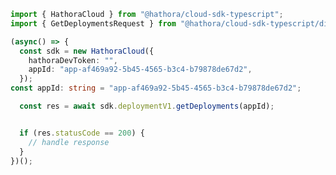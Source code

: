 ```typescript GetDeployments.ts
import { HathoraCloud } from "@hathora/cloud-sdk-typescript";
import { GetDeploymentsRequest } from "@hathora/cloud-sdk-typescript/dist/sdk/models/operations";

(async() => {
  const sdk = new HathoraCloud({
    hathoraDevToken: "",
    appId: "app-af469a92-5b45-4565-b3c4-b79878de67d2",
  });
const appId: string = "app-af469a92-5b45-4565-b3c4-b79878de67d2";

  const res = await sdk.deploymentV1.getDeployments(appId);


  if (res.statusCode == 200) {
    // handle response
  }
})();
```
